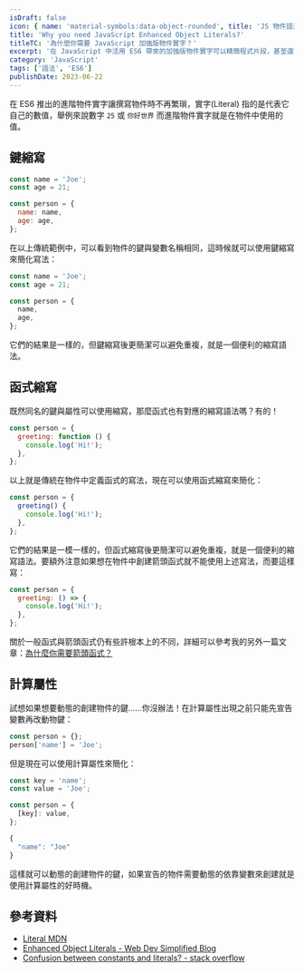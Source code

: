 ```yaml
---
isDraft: false
icon: { name: 'material-symbols:data-object-rounded', title: 'JS 物件語法符號' }
title: 'Why you need JavaScript Enhanced Object Literals?'
titleTC: '為什麼你需要 JavaScript 加強版物件實字？'
excerpt: '在 JavaScript 中活用 ES6 帶來的加強版物件實字可以精簡程式片段，甚至還可以動態的計算創造物件內的項目！實字(Literal) 指的是代表它自己的數值，舉例來說數字 `25` 或 `你好世界` 而進階物件實字就是在物件中使用的值。'
category: 'JavaScript'
tags: ['語法', 'ES6']
publishDate: 2023-06-22
---
```


在 ES6 推出的進階物件實字讓撰寫物件時不再繁瑣，實字(Literal) 指的是代表它自己的數值，舉例來說數字 `25` 或 `你好世界` 而進階物件實字就是在物件中使用的值。

## 鍵縮寫

```js
const name = 'Joe';
const age = 21;

const person = {
  name: name,
  age: age,
};
```

在以上傳統範例中，可以看到物件的鍵與變數名稱相同，這時候就可以使用鍵縮寫來簡化寫法：

```js
const name = 'Joe';
const age = 21;

const person = {
  name,
  age,
};
```

它們的結果是一樣的，但鍵縮寫後更簡潔可以避免重複，就是一個便利的縮寫語法。

## 函式縮寫

既然同名的鍵與屬性可以使用縮寫，那麼函式也有對應的縮寫語法嗎？有的！

```js
const person = {
  greeting: function () {
    console.log('Hi!');
  },
};
```

以上就是傳統在物件中定義函式的寫法，現在可以使用函式縮寫來簡化：

```js
const person = {
  greeting() {
    console.log('Hi!');
  },
};
```

它們的結果是一模一樣的，但函式縮寫後更簡潔可以避免重複，就是一個便利的縮寫語法。要額外注意如果想在物件中創建箭頭函式就不能使用上述寫法，而要這樣寫：

```js
const person = {
  greeting: () => {
    console.log('Hi!');
  },
};
```

關於一般函式與箭頭函式仍有些許根本上的不同，詳細可以參考我的另外一篇文章：[為什麼你需要箭頭函式？](/post/why-you-need-arrow-function/)

## 計算屬性

試想如果想要動態的創建物件的鍵……你沒辦法！在計算屬性出現之前只能先宣告變數再改動物鍵：

```js
const person = {};
person['name'] = 'Joe';
```

但是現在可以使用計算屬性來簡化：

```js
const key = 'name';
const value = 'Joe';

const person = {
  [key]: value,
};
```

```js
{
  "name": "Joe"
}
```

這樣就可以動態的創建物件的鍵，如果宣告的物件需要動態的依靠變數來創建就是使用計算屬性的好時機。

## 參考資料

- [Literal MDN](https://developer.mozilla.org/en-US/docs/Glossary/Literal)
- [Enhanced Object Literals - Web Dev Simplified Blog](https://blog.webdevsimplified.com/2020-04/use-effect/)
- [Confusion between constants and literals? - stack overflow](https://stackoverflow.com/questions/44767354/confusion-between-constants-and-literals)
